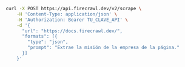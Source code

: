 ```bash cURL
curl -X POST https://api.firecrawl.dev/v2/scrape \
    -H 'Content-Type: application/json' \
    -H 'Authorization: Bearer TU_CLAVE_API' \
    -d '{
      "url": "https://docs.firecrawl.dev/",
      "formats": [{
        "type": "json",
        "prompt": "Extrae la misión de la empresa de la página."
      }]
    }'
```
